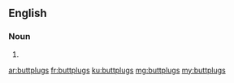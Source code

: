 ==English==

===Noun===
{{head|en}}

# {{plural of|buttplug}}

[[ar:buttplugs]]
[[fr:buttplugs]]
[[ku:buttplugs]]
[[mg:buttplugs]]
[[my:buttplugs]]
